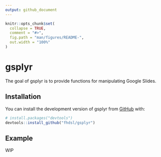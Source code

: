 ```yaml
---
output: github_document
---
```


<!-- README.md is generated from README.Rmd. Please edit that file -->

```r
knitr::opts_chunk$set(
  collapse = TRUE,
  comment = "#>",
  fig.path = "man/figures/README-",
  out.width = "100%"
)
```

# gsplyr

<!-- badges: start -->
<!-- badges: end -->

The goal of gsplyr is to provide functions for manipulating Google Slides.

## Installation

You can install the development version of gsplyr from [GitHub](https://github.com/) with:

``` r
# install.packages("devtools")
devtools::install_github("fhdsl/gsplyr")
```

## Example

WIP
